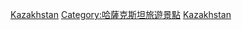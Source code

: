 {{Commonscat|World Heritage Sites in Kazakhstan}}

[[Category:亞洲和太平洋地區世界遺產|Kazakhstan]]
[[Category:哈薩克斯坦旅遊景點|Category:哈薩克斯坦旅遊景點]]
[[Category:各國世界遺產|Kazakhstan]]